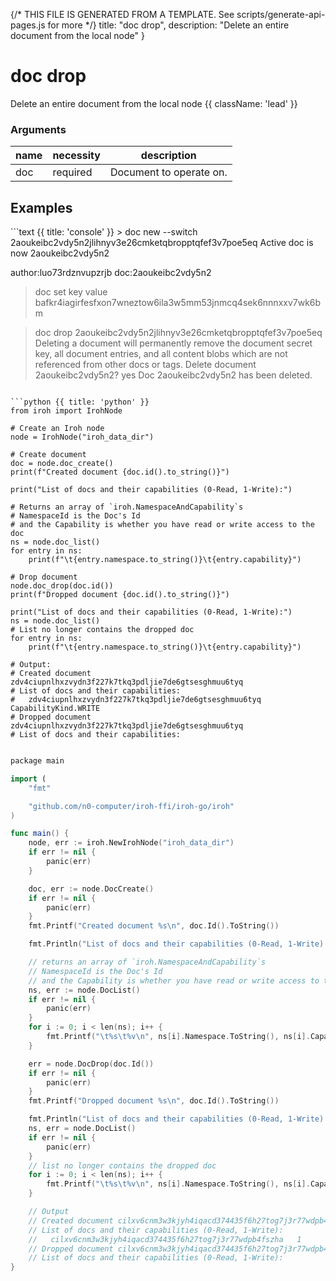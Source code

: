 {/* THIS FILE IS GENERATED FROM A TEMPLATE. See scripts/generate-api-pages.js for more */}
    title: "doc drop",
    description: "Delete an entire document from the local node"
}

<div className='not-prose mb-5'>
    <Breadcrumbs pages={[
        { name: 'API', href: '/docs/api', current: false },
        { name: 'doc drop', href: '/docs/api/doc-drop', current: true },
    ]} />
</div>

# doc drop

Delete an entire document from the local node {{ className: 'lead' }}


### Arguments

| name | necessity | description |
| ---- | --------- | ----------- |
| doc  | required | Document to operate on. |



## Examples

<CodeGroup title="doc drop">
```text {{ title: 'console' }}
> doc new --switch
2aoukeibc2vdy5n2jlihnyv3e26cmketqbropptqfef3v7poe5eq
Active doc is now 2aoukeibc2vdy5n2
      
author:luo73rdznvupzrjb doc:2aoukeibc2vdy5n2 
> doc set key value
bafkr4iagirfesfxon7wneztow6ila3w5mm53jnmcq4sek6nnnxxv7wk6bm

> doc drop 2aoukeibc2vdy5n2jlihnyv3e26cmketqbropptqfef3v7poe5eq
Deleting a document will permanently remove the document secret key, all document entries, 
and all content blobs which are not referenced from other docs or tags.
Delete document 2aoukeibc2vdy5n2? yes
Doc 2aoukeibc2vdy5n2 has been deleted.
```

```python {{ title: 'python' }}
from iroh import IrohNode

# Create an Iroh node
node = IrohNode("iroh_data_dir")

# Create document
doc = node.doc_create()
print(f"Created document {doc.id().to_string()}")

print("List of docs and their capabilities (0-Read, 1-Write):")

# Returns an array of `iroh.NamespaceAndCapability`s
# NamespaceId is the Doc's Id
# and the Capability is whether you have read or write access to the doc
ns = node.doc_list()
for entry in ns:
    print(f"\t{entry.namespace.to_string()}\t{entry.capability}")

# Drop document
node.doc_drop(doc.id())
print(f"Dropped document {doc.id().to_string()}")

print("List of docs and their capabilities (0-Read, 1-Write):")
ns = node.doc_list()
# List no longer contains the dropped doc
for entry in ns:
    print(f"\t{entry.namespace.to_string()}\t{entry.capability}")

# Output:
# Created document zdv4ciupnlhxzvydn3f227k7tkq3pdljie7de6gtsesghmuu6tyq
# List of docs and their capabilities:
# 	zdv4ciupnlhxzvydn3f227k7tkq3pdljie7de6gtsesghmuu6tyq	CapabilityKind.WRITE
# Dropped document zdv4ciupnlhxzvydn3f227k7tkq3pdljie7de6gtsesghmuu6tyq
# List of docs and their capabilities:


```

```swift {{ title: 'go' }}
package main

import (
	"fmt"

	"github.com/n0-computer/iroh-ffi/iroh-go/iroh"
)

func main() {
	node, err := iroh.NewIrohNode("iroh_data_dir")
	if err != nil {
		panic(err)
	}

	doc, err := node.DocCreate()
	if err != nil {
		panic(err)
	}
	fmt.Printf("Created document %s\n", doc.Id().ToString())

	fmt.Println("List of docs and their capabilities (0-Read, 1-Write):")

	// returns an array of `iroh.NamespaceAndCapability`s
	// NamespaceId is the Doc's Id
	// and the Capability is whether you have read or write access to the doc
	ns, err := node.DocList()
	if err != nil {
		panic(err)
	}
	for i := 0; i < len(ns); i++ {
		fmt.Printf("\t%s\t%v\n", ns[i].Namespace.ToString(), ns[i].Capability)
	}

	err = node.DocDrop(doc.Id())
	if err != nil {
		panic(err)
	}
	fmt.Printf("Dropped document %s\n", doc.Id().ToString())

	fmt.Println("List of docs and their capabilities (0-Read, 1-Write):")
	ns, err = node.DocList()
	if err != nil {
		panic(err)
	}
	// list no longer contains the dropped doc
	for i := 0; i < len(ns); i++ {
		fmt.Printf("\t%s\t%v\n", ns[i].Namespace.ToString(), ns[i].Capability)
	}

	// Output
	// Created document cilxv6cnm3w3kjyh4iqacd374435f6h27tog7j3r77wdpb4fszha
	// List of docs and their capabilities (0-Read, 1-Write):
	//   cilxv6cnm3w3kjyh4iqacd374435f6h27tog7j3r77wdpb4fszha	1
	// Dropped document cilxv6cnm3w3kjyh4iqacd374435f6h27tog7j3r77wdpb4fszha
	// List of docs and their capabilities (0-Read, 1-Write):
}

```


</CodeGroup>
